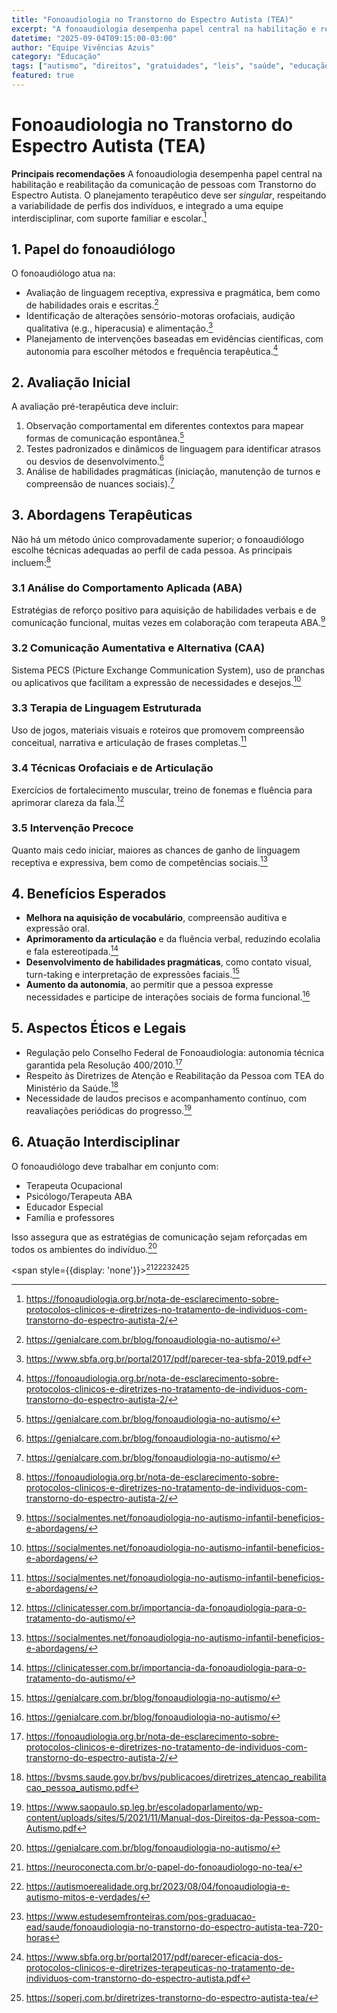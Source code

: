 ```yaml
---
title: "Fonoaudiologia no Transtorno do Espectro Autista (TEA)"
excerpt: "A fonoaudiologia desempenha papel central na habilitação e reabilitação da comunicação de pessoas com Transtorno do Espectro Autista. O planejamento terapêutico deve ser singular, respeitando a variabilidade de perfis dos indivíduos, e integrado a uma equipe interdisciplinar, com suporte familiar e escolar."
datetime: "2025-09-04T09:15:00-03:00"
author: "Equipe Vivências Azuis"
category: "Educação"
tags: ["autismo", "direitos", "gratuidades", "leis", "saúde", "educação"]
featured: true
---
```

# Fonoaudiologia no Transtorno do Espectro Autista (TEA)

**Principais recomendações**
A fonoaudiologia desempenha papel central na habilitação e reabilitação da comunicação de pessoas com Transtorno do Espectro Autista. O planejamento terapêutico deve ser _singular_, respeitando a variabilidade de perfis dos indivíduos, e integrado a uma equipe interdisciplinar, com suporte familiar e escolar.[^1]

## 1. Papel do fonoaudiólogo

O fonoaudiólogo atua na:

- Avaliação de linguagem receptiva, expressiva e pragmática, bem como de habilidades orais e escritas.[^2]
- Identificação de alterações sensório-motoras orofaciais, audição qualitativa (e.g., hiperacusia) e alimentação.[^3]
- Planejamento de intervenções baseadas em evidências científicas, com autonomia para escolher métodos e frequência terapêutica.[^1]


## 2. Avaliação Inicial

A avaliação pré-terapêutica deve incluir:

1. Observação comportamental em diferentes contextos para mapear formas de comunicação espontânea.[^2]
2. Testes padronizados e dinâmicos de linguagem para identificar atrasos ou desvios de desenvolvimento.[^2]
3. Análise de habilidades pragmáticas (iniciação, manutenção de turnos e compreensão de nuances sociais).[^2]

## 3. Abordagens Terapêuticas

Não há um método único comprovadamente superior; o fonoaudiólogo escolhe técnicas adequadas ao perfil de cada pessoa. As principais incluem:[^1]

### 3.1 Análise do Comportamento Aplicada (ABA)

Estratégias de reforço positivo para aquisição de habilidades verbais e de comunicação funcional, muitas vezes em colaboração com terapeuta ABA.[^4]

### 3.2 Comunicação Aumentativa e Alternativa (CAA)

Sistema PECS (Picture Exchange Communication System), uso de pranchas ou aplicativos que facilitam a expressão de necessidades e desejos.[^4]

### 3.3 Terapia de Linguagem Estruturada

Uso de jogos, materiais visuais e roteiros que promovem compreensão conceitual, narrativa e articulação de frases completas.[^4]

### 3.4 Técnicas Orofaciais e de Articulação

Exercícios de fortalecimento muscular, treino de fonemas e fluência para aprimorar clareza da fala.[^5]

### 3.5 Intervenção Precoce

Quanto mais cedo iniciar, maiores as chances de ganho de linguagem receptiva e expressiva, bem como de competências sociais.[^4]

## 4. Benefícios Esperados

- **Melhora na aquisição de vocabulário**, compreensão auditiva e expressão oral.
- **Aprimoramento da articulação** e da fluência verbal, reduzindo ecolalia e fala estereotipada.[^5]
- **Desenvolvimento de habilidades pragmáticas**, como contato visual, turn-taking e interpretação de expressões faciais.[^2]
- **Aumento da autonomia**, ao permitir que a pessoa expresse necessidades e participe de interações sociais de forma funcional.[^2]


## 5. Aspectos Éticos e Legais

- Regulação pelo Conselho Federal de Fonoaudiologia: autonomia técnica garantida pela Resolução 400/2010.[^1]
- Respeito às Diretrizes de Atenção e Reabilitação da Pessoa com TEA do Ministério da Saúde.[^6]
- Necessidade de laudos precisos e acompanhamento contínuo, com reavaliações periódicas do progresso.[^7]


## 6. Atuação Interdisciplinar

O fonoaudiólogo deve trabalhar em conjunto com:

- Terapeuta Ocupacional
- Psicólogo/Terapeuta ABA
- Educador Especial
- Família e professores

Isso assegura que as estratégias de comunicação sejam reforçadas em todos os ambientes do indivíduo.[^2]

<span style={{display: 'none'}}>[^10][^11][^12][^8][^9]</span>



[^1]: https://fonoaudiologia.org.br/nota-de-esclarecimento-sobre-protocolos-clinicos-e-diretrizes-no-tratamento-de-individuos-com-transtorno-do-espectro-autista-2/

[^2]: https://genialcare.com.br/blog/fonoaudiologia-no-autismo/

[^3]: https://www.sbfa.org.br/portal2017/pdf/parecer-tea-sbfa-2019.pdf

[^4]: https://socialmentes.net/fonoaudiologia-no-autismo-infantil-beneficios-e-abordagens/

[^5]: https://clinicatesser.com.br/importancia-da-fonoaudiologia-para-o-tratamento-do-autismo/

[^6]: https://bvsms.saude.gov.br/bvs/publicacoes/diretrizes_atencao_reabilitacao_pessoa_autismo.pdf

[^7]: https://www.saopaulo.sp.leg.br/escoladoparlamento/wp-content/uploads/sites/5/2021/11/Manual-dos-Direitos-da-Pessoa-com-Autismo.pdf

[^8]: https://www.sbfa.org.br/portal2017/pdf/parecer-eficacia-dos-protocolos-clinicos-e-diretrizes-terapeuticas-no-tratamento-de-individuos-com-transtorno-do-espectro-autista.pdf

[^9]: https://soperj.com.br/diretrizes-transtorno-do-espectro-autista-tea/

[^10]: https://neuroconecta.com.br/o-papel-do-fonoaudiologo-no-tea/

[^11]: https://autismoerealidade.org.br/2023/08/04/fonoaudiologia-e-autismo-mitos-e-verdades/

[^12]: https://www.estudesemfronteiras.com/pos-graduacao-ead/saude/fonoaudiologia-no-transtorno-do-espectro-autista-tea-720-horas


